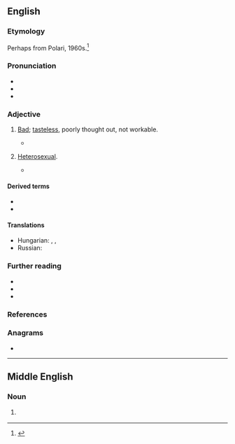 {{also|Naff}}
==English==

===Etymology===
Perhaps from Polari, 1960s.<ref>{{R:Etymonline}}</ref>

===Pronunciation===
* {{IPA|en|/næf/}}
* {{audio|en|En-au-naff.ogg|Audio (AU)}}
* {{rhymes|en|æf}}

===Adjective===
{{en-adj|er}}

# {{lb|en|Britain|colloquial|Polari}} [[bad|Bad]]; [[tasteless]],  poorly thought out, not workable.
#: {{ux|en|That tie is a bit '''naff''', don’t you think?}}
#: {{ux|en|That’s a really '''naff''' example.}}
#* {{quote-web|en|url=http://www.theguardian.com/commentisfree/2019/feb/23/amy-winehouse-hologram-tour-cancelled|title=Amy Winehouse could belt out a tune – her naff hologram can’t|author=Barbara Ellen|date=2019-02-24|work=The Guardian|passage= A mere seven years after her tragic death, isn’t it grim and tasteless to send her hologram off on some '''naff''' tour?}}
# {{lb|en|Polari}} [[heterosexual|Heterosexual]].
#* {{quote-book
|en
|year=2004
|first=Pip|last=Granger
|title=Trouble In Paradise
|passage=The omie was a veritable donkey beneath the waistband, darlings.  A donkey!  No wonder your boss-palone is so smitten. I've seen my share, dollies, but this old omiepalone was shaken to the core.  Such a terrible waste on a '''naff''' bloke.
}}

====Derived terms====
* {{l|en|naff all}}
* {{l|en|naff off}}

====Translations====
{{trans-top|in poor taste, not workable}}
{{trans-mid}}
* Hungarian: {{t+|hu|ciki}}, {{t|hu|cikis}}, {{t+|hu|gáz}}
* Russian: {{t+|ru|отстойный}}
{{trans-bottom}}

===Further reading===
* {{R:Lexico}}
* {{R:Merriam-Webster}}
* {{R:OneLook}}

===References===
<references/>

===Anagrams===
* {{anagrams|en|a=affn|FNAF|FNaF}}

----

==Middle English==

===Noun===
{{head|enm|noun}}

# {{tlb|enm|Northern ME}} {{alt form|enm|nave}}